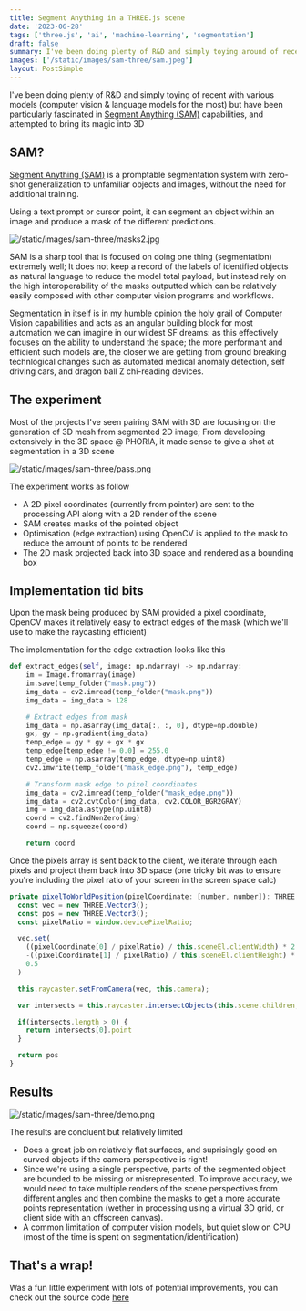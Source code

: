 ```yaml
---
title: Segment Anything in a THREE.js scene
date: '2023-06-28'
tags: ['three.js', 'ai', 'machine-learning', 'segmentation']
draft: false
summary: I've been doing plenty of R&D and simply toying around of recent with various ML models (computer vision & language models for the most) but have been particularly fascinated in Segment Anything (SAM) capabilities, and attempted to bring its magic into 3D through THREE.js
images: ['/static/images/sam-three/sam.jpeg']
layout: PostSimple
---
```


I've been doing plenty of R&D and simply toying of recent with various models (computer vision & language models for the most)
but have been particularly fascinated in [Segment Anything (SAM)](https://segment-anything.com/) capabilities, and attempted to bring its magic into 3D

## SAM?

[Segment Anything (SAM)](https://segment-anything.com/) is a promptable segmentation system with zero-shot generalization to unfamiliar objects and images, without the need for additional training.

Using a text prompt or cursor point, it can segment an object within an image and produce a mask of the different predictions.

![/static/images/sam-three/masks2.jpg](/static/images/sam-three/masks2.jpg)

SAM is a sharp tool that is focused on doing one thing (segmentation) extremely well; It does not keep a record of the labels of identified objects as natural language to reduce the model total payload, but instead
rely on the high interoperability of the masks outputted which can be relatively easily composed with other computer vision programs and workflows.

Segmentation in itself is in my humble opinion the holy grail of Computer Vision capabilities and acts as an angular building block for most automation we can imagine in our wildest SF dreams: as this effectively focuses
on the ability to understand the space; the more performant and efficient such models are, the closer we are getting from ground breaking technlogical changes such as automated medical anomaly detection, self driving cars, and dragon ball Z chi-reading devices.

## The experiment

Most of the projects I've seen pairing SAM with 3D are focusing on the generation of 3D mesh from segmented 2D image; From developing extensively in the 3D space @ PHORIA, it made sense to give a shot at segmentation in a 3D scene

![/static/images/sam-three/pass.png](/static/images/sam-three/pass.png)

The experiment works as follow

- A 2D pixel coordinates (currently from pointer) are sent to the processing API along with a 2D render of the scene
- SAM creates masks of the pointed object
- Optimisation (edge extraction) using OpenCV is applied to the mask to reduce the amount of points to be rendered
- The 2D mask projected back into 3D space and rendered as a bounding box

## Implementation tid bits

Upon the mask being produced by SAM provided a pixel coordinate, OpenCV makes it relatively easy to extract edges of the mask (which we'll use to make the raycasting efficient)

The implementation for the edge extraction looks like this

```python
def extract_edges(self, image: np.ndarray) -> np.ndarray:
    im = Image.fromarray(image)
    im.save(temp_folder("mask.png"))
    img_data = cv2.imread(temp_folder("mask.png"))
    img_data = img_data > 128

    # Extract edges from mask
    img_data = np.asarray(img_data[:, :, 0], dtype=np.double)
    gx, gy = np.gradient(img_data)
    temp_edge = gy * gy + gx * gx
    temp_edge[temp_edge != 0.0] = 255.0
    temp_edge = np.asarray(temp_edge, dtype=np.uint8)
    cv2.imwrite(temp_folder("mask_edge.png"), temp_edge)

    # Transform mask edge to pixel coordinates
    img_data = cv2.imread(temp_folder("mask_edge.png"))
    img_data = cv2.cvtColor(img_data, cv2.COLOR_BGR2GRAY)
    img = img_data.astype(np.uint8)
    coord = cv2.findNonZero(img)
    coord = np.squeeze(coord)

    return coord
```

Once the pixels array is sent back to the client, we iterate through each pixels and project them back into 3D space (one tricky bit was to ensure you're including the pixel ratio of your screen in the screen space calc)

```javascript
private pixelToWorldPosition(pixelCoordinate: [number, number]): THREE.Vector3 {
  const vec = new THREE.Vector3();
  const pos = new THREE.Vector3();
  const pixelRatio = window.devicePixelRatio;

  vec.set(
    ((pixelCoordinate[0] / pixelRatio) / this.sceneEl.clientWidth) * 2 - 1,
    -((pixelCoordinate[1] / pixelRatio) / this.sceneEl.clientHeight) * 2 + 1,
    0.5
  )

  this.raycaster.setFromCamera(vec, this.camera);

  var intersects = this.raycaster.intersectObjects(this.scene.children, true)

  if(intersects.length > 0) {
    return intersects[0].point
  }

  return pos
}
```

## Results

![/static/images/sam-three/demo.png](/static/images/sam-three/demo.png)

The results are concluent but relatively limited

- Does a great job on relatively flat surfaces, and suprisingly good on curved objects if the camera perspective is right!
- Since we're using a single perspective, parts of the segmented object are bounded to be missing or misrepresented. To improve accuracy, we would need to take multiple renders of the scene perspectives from different angles
  and then combine the masks to get a more accurate points representation (wether in processing using a virtual 3D grid, or client side with an offscreen canvas).
- A common limitation of computer vision models, but quiet slow on CPU (most of the time is spent on segmentation/identification)

## That's a wrap!

Was a fun little experiment with lots of potential improvements, you can check out the source code [here](https://github.com/antoinemacia/segment-anything-3D-scene)
